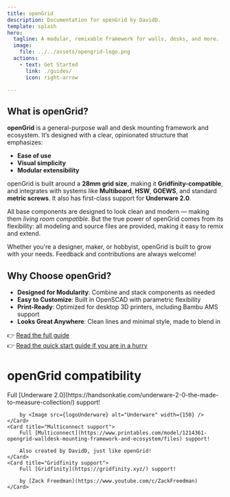 ```yaml
---
title: openGrid
description: Documentation for openGrid by DavidD.
template: splash
hero:
  tagline: A modular, remixable framework for walls, desks, and more.
  image:
    file: ../../assets/opengrid-logo.png
  actions:
    - text: Get Started
      link: ./guides/
      icon: right-arrow

---
```


## What is openGrid?

**openGrid** is a general-purpose wall and desk mounting framework and ecosystem. It’s designed with a clear, opinionated structure that emphasizes:

- **Ease of use**
- **Visual simplicity**
- **Modular extensibility**

openGrid is built around a **28mm grid size**, making it **Gridfinity-compatible**, and integrates with systems like **Multiboard**, **HSW**, **GOEWS**, and standard **metric screws**. It also has first-class support for **Underware 2.0**.

All base components are designed to look clean and modern — making them *living room compatible*. But the true power of openGrid comes from its flexibility: all modeling and source files are provided, making it easy to remix and extend.

Whether you're a designer, maker, or hobbyist, openGrid is built to grow with your needs. Feedback and contributions are always welcome!

## Why Choose openGrid?

- **Designed for Modularity**: Combine and stack components as needed
- **Easy to Customize**: Built in OpenSCAD with parametric flexibility
- **Print-Ready**: Optimized for desktop 3D printers, including Bambu AMS support
- **Looks Great Anywhere**: Clean lines and minimal style, made to blend in

👉 [Read the full guide](./guides/)  
👉 [Read the quick start guide if you are in a hurry](./guides/quickstart/)

# openGrid compatibility

<CardGrid stagger>
	<Card title="Underware support">
		Full [Underware 2.0](https://handsonkatie.com/underware-2-0-the-made-to-measure-collection/) support!

		by <Image src={logoUnderware} alt="Underware" width={150} />
	</Card>
	<Card title="Multiconnect support">
		Full [Multiconnect](https://www.printables.com/model/1214361-opengrid-walldesk-mounting-framework-and-ecosystem/files) support!

		Also created by DavidD, just like openGrid!
	</Card>
	<Card title="Gridfinity support">
		Full [Gridfinity](https://gridfinity.xyz/) support!

		by [Zack Freedman](https://www.youtube.com/c/ZackFreedman)
	</Card>
</CardGrid>
